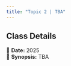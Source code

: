 ```yaml
---
title: "Topic 2 | TBA"
---
```


::: {.callout-note}
## Class Details
📅 **Date:** 2025  
📖 **Synopsis:** TBA  
:::

</br>

